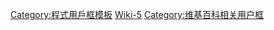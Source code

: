 {{Userbox-level
| id = [[Wiki标记语言|Wiki]]
| level = 5a
| info = 這個-{zh-hant:用戶;zh-hans:用户;zh-tw:使用者}-是維基-{zh-hans:代码;zh-hant:程式碼}-'''[[:Category:User Wiki-5|专家]]'''，能设计重写大型模板。
| info-s = 9
| usercategory = User Wiki-5
| nocat = {{{nocat|}}}
}}<noinclude>
[[Category:程式用戶框模板]]
[[Category:维基媒体用户框模板|Wiki-5]]
[[Category:维基百科相关用户框]]
</noinclude>